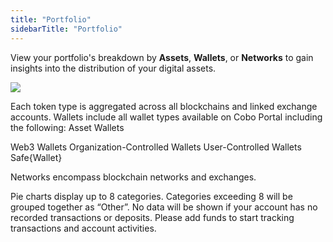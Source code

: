 ```yaml
---
title: "Portfolio"
sidebarTitle: "Portfolio"
---
```


View your portfolio's breakdown by **Assets**, **Wallets**, or **Networks** to gain insights into the distribution of your digital assets.

<img src="/en/images/dashboard/portfolio.svg" className="screenshot_modal"/> <br />


<AccordionGroup>
  <Accordion title="Breakdown by Assets">
Each token type is aggregated across all blockchains and linked exchange accounts.
  </Accordion>

  <Accordion title="Breakdown by Wallets">
Wallets include all wallet types available on Cobo Portal including the following:
    <CardGroup cols={2}>
  <Card title="Custodial Wallets" icon="square-1">
Asset Wallets

Web3 Wallets
  </Card>
  <Card title="MPC Wallets" icon="square-2">
Organization-Controlled Wallets
User-Controlled Wallets
  </Card>
  <Card title="Smart Contract Wallets" icon="square-3">
    Safe\{Wallet\}
  </Card>
  <Card title="Exchange Wallets" icon="square-4">
  </Card>
</CardGroup>
  </Accordion>

  <Accordion title="Breakdown by Networks">
    Networks encompass blockchain networks and exchanges.
  </Accordion>
</AccordionGroup>

<Note>Pie charts display up to 8 categories. Categories exceeding 8 will be grouped together as “Other”.</Note>
<Note>No data will be shown if your account has no recorded transactions or deposits. Please add funds to start tracking transactions and account activities.</Note>

